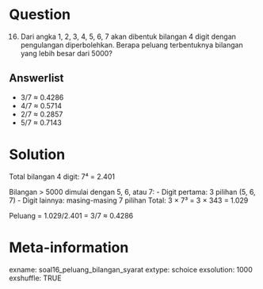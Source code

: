 Question
========
(16) Dari angka 1, 2, 3, 4, 5, 6, 7 akan dibentuk bilangan 4 digit dengan pengulangan diperbolehkan. Berapa peluang terbentuknya bilangan yang lebih besar dari 5000?

Answerlist
----------
* 3/7 ≈ 0.4286
* 4/7 ≈ 0.5714
* 2/7 ≈ 0.2857
* 5/7 ≈ 0.7143

Solution
========
Total bilangan 4 digit: 7⁴ = 2.401

Bilangan > 5000 dimulai dengan 5, 6, atau 7:
- Digit pertama: 3 pilihan (5, 6, 7)
- Digit lainnya: masing-masing 7 pilihan
Total: 3 × 7³ = 3 × 343 = 1.029

Peluang = 1.029/2.401 = 3/7 ≈ 0.4286

Meta-information
================
exname: soal16_peluang_bilangan_syarat
extype: schoice
exsolution: 1000
exshuffle: TRUE
